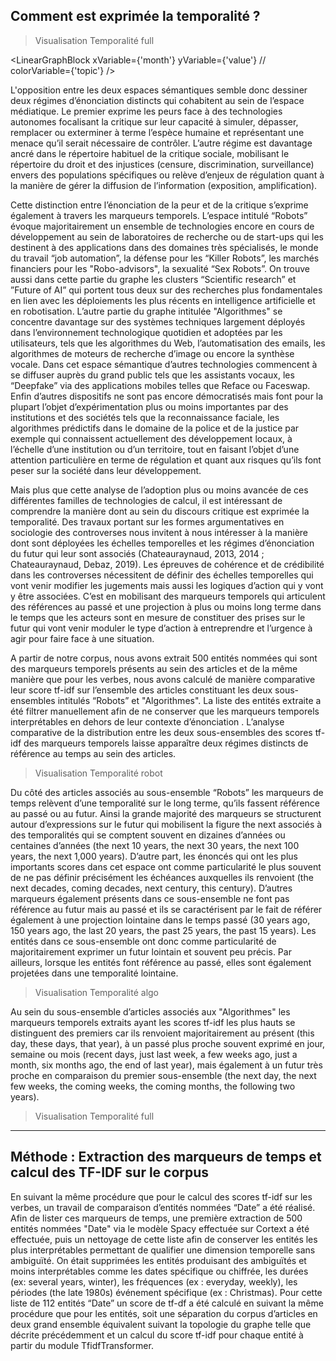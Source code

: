 
## Comment est exprimée la temporalité ? 

>Visualisation Temporalité full

<LinearGraphBlock 
  xVariable={'month'} 
  yVariable={'value'} 
  // colorVariable={'topic'}
/>

L'opposition entre les deux espaces sémantiques semble donc dessiner deux régimes d’énonciation distincts qui cohabitent au sein de l’espace médiatique. Le premier exprime les peurs face à des technologies autonomes focalisant la critique sur leur capacité à simuler, dépasser, remplacer ou exterminer à terme l’espèce humaine et représentant une menace qu’il serait nécessaire de contrôler. L’autre régime est davantage ancré dans le répertoire habituel de la critique sociale, mobilisant le répertoire du droit et des  injustices (censure, discrimination, surveillance) envers des populations spécifiques ou relève d’enjeux de régulation quant à la manière de gérer la diffusion de l’information (exposition, amplification).

Cette distinction entre l’énonciation de la peur et de la critique s’exprime également à travers les marqueurs temporels. L’espace intitulé “Robots” évoque majoritairement un ensemble de technologies encore en cours de développement au sein de laboratoires de recherche ou de start-ups qui les destinent à des applications dans des domaines très spécialisés, le monde du travail “job automation”, la défense pour les “Killer Robots”, les marchés financiers pour les "Robo-advisors", la sexualité “Sex Robots”. On trouve aussi dans cette partie du graphe les clusters “Scientific research” et ”Future of AI” qui portent tous deux sur des recherches plus fondamentales en lien avec les déploiements les plus récents en intelligence artificielle et en robotisation. L’autre partie du graphe intitulée "Algorithmes" se concentre davantage sur des systèmes techniques largement déployés dans l’environnement technologique quotidien et adoptées par les utilisateurs, tels que les algorithmes du Web, l’automatisation des emails, les algorithmes de moteurs de recherche d’image ou encore la synthèse vocale. Dans cet espace sémantique d’autres technologies commencent à se diffuser auprès du grand public tels que les assistants vocaux, les “Deepfake” via des applications mobiles telles que Reface ou Faceswap. Enfin d’autres dispositifs ne sont pas encore démocratisés mais font pour la plupart l’objet d’expérimentation plus ou moins importantes par des institutions et des sociétés tels que la reconnaissance faciale, les algorithmes prédictifs dans le domaine de la police et de la justice par exemple qui connaissent actuellement des développement locaux, à l’échelle d’une institution ou d’un territoire, tout en faisant l’objet d’une attention particulière en terme de régulation et quant aux risques qu’ils font peser sur la société dans leur développement. 

Mais plus que cette analyse de l’adoption plus ou moins avancée de ces différentes familles de technologies de calcul, il est intéressant de comprendre la manière dont au sein du discours critique est exprimée la temporalité. Des travaux portant sur les formes argumentatives en sociologie des controverses nous invitent à nous intéresser à la manière dont sont déployées les échelles temporelles et les régimes d’énonciation du futur qui leur sont associés (Chateauraynaud, 2013, 2014 ; Chateauraynaud, Debaz, 2019). Les épreuves de cohérence et de crédibilité dans les controverses nécessitent de définir des échelles temporelles qui vont venir modifier les jugements mais aussi les logiques d’action qui y vont y être associées. C’est en mobilisant des marqueurs temporels qui articulent des références au passé et une projection à plus ou moins long terme dans le temps que les acteurs sont en mesure de constituer des prises sur le futur qui vont venir moduler le type d’action à entreprendre et l’urgence à agir pour faire face à une situation. 

A partir de notre corpus, nous avons extrait 500 entités nommées qui sont des marqueurs temporels présents au sein des articles et de la même manière que pour les verbes, nous avons calculé de manière comparative leur score tf-idf sur l’ensemble des articles constituant les deux sous-ensembles intitulés “Robots” et "Algorithmes". La liste des entités extraite a été filtrer manuellement afin de ne conserver que les marqueurs temporels interprétables en dehors de leur contexte d’énonciation . L’analyse comparative de la distribution entre les deux sous-ensembles des scores tf-idf des marqueurs temporels laisse apparaître deux régimes distincts de référence au temps au sein des articles. 

>Visualisation Temporalité robot

Du côté des articles associés au sous-ensemble “Robots” les marqueurs de temps relèvent d’une temporalité sur le long terme, qu’ils fassent référence au passé ou au futur. Ainsi la grande majorité des marqueurs se structurent autour d’expressions sur le futur qui mobilisent la figure the next associés à des temporalités qui se comptent souvent en dizaines d’années ou centaines d’années (the next 10 years, the next 30 years, the next 100 years, the next 1,000 years). D’autre part, les énoncés qui ont les plus importants scores dans cet espace ont comme particularité le plus souvent de ne pas définir précisément les échéances auxquelles ils renvoient (the next decades, coming decades, next century, this century). D’autres marqueurs également présents dans ce sous-ensemble ne font pas référence au futur mais au passé et ils se caractérisent par le fait de référer également à une projection lointaine dans le temps passé (30 years ago, 150 years ago, the last 20 years, the past 25 years, the past 15 years). Les entités dans ce sous-ensemble ont donc comme particularité de majoritairement exprimer un futur lointain et souvent peu précis. Par ailleurs, lorsque les entités font référence au passé, elles sont également projetées dans une temporalité lointaine.

>Visualisation Temporalité algo

Au sein du sous-ensemble d’articles associés aux "Algorithmes" les marqueurs temporels extraits ayant les scores tf-idf les plus hauts se distinguent des premiers car ils renvoient majoritairement au présent (this day, these days, that year), à un passé plus proche souvent exprimé en jour, semaine ou mois (recent days, just last week, a few weeks ago, just a month, six months ago, the end of last year), mais également à un futur très proche en comparaison du premier sous-ensemble (the next day, the next few weeks, the coming weeks, the coming months, the following two years). 

>Visualisation Temporalité full


---

## Méthode : Extraction des marqueurs de temps et calcul des TF-IDF sur le corpus

En suivant la même procédure que pour le calcul des scores tf-idf sur les verbes, un travail de comparaison d’entités nommées “Date” a été réalisé. Afin de lister ces marqueurs de temps, une première extraction de 500 entités nommées "Date" via le modèle Spacy effectuée sur Cortext a été effectuée, puis un nettoyage de cette liste afin de conserver les entités les plus interprétables permettant de qualifier une dimension temporelle sans ambiguïté. On était supprimées les entités produisant des ambiguïtés et moins interprétables comme les dates spécifique ou chiffrée, les durées (ex: several years, winter), les fréquences (ex : everyday, weekly), les périodes (the late 1980s) événement spécifique (ex : Christmas). Pour cette liste de 112 entités “Date” un score de tf-df a été calculé en suivant la même procédure que pour les entités, soit une séparation du corpus d’articles en deux grand ensemble équivalent suivant la topologie du graphe telle que décrite précédemment et un calcul du score tf-idf pour chaque entité à partir du module TfidfTransformer.


